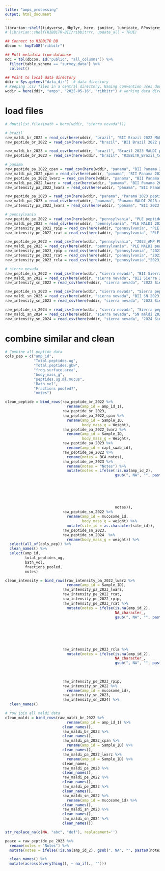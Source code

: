 ```yaml
---
title: "amps_processing"
output: html_document
---
```


```r
librarian::shelf(tidyverse, dbplyr, here, janitor, lubridate, RPostgres, stringr, DBI, parsedate, uuid, hms, rio, RIBBiTR-BII/ribbitrrr)
# librarian::shelf(RIBBiTR-BII/ribbitrrr, update_all = TRUE)

## Connect to RIBBiTR DB
dbcon <- hopToDB("ribbitr")

## Pull metadata from database
mdc = tbl(dbcon, Id("public", "all_columns")) %>%
  filter(table_schema == "survey_data") %>%
  collect()

## Point to local data directory
ddir = Sys.getenv("data_dir")  # data directory
# Keeping .csv files in a central directory. Naming convention uses download date to distinguish batches.
wddir = here(ddir, "amps", "2025-05-16", "ribbitr") # working data directory

```

# load files
```r
# dput(list.files(path = here(wddir, "sierra nevada")))

# brazil
raw_maldi_br_2022 = read_csv(here(wddir, "brazil", "BII Brazil 2022 MALDI peak list.csv"))
raw_peptide_br_2022 = read_csv(here(wddir, "brazil", "BII Brazil 2022 peptides.csv"))

raw_maldi_br_2023 = read_csv(here(wddir, "brazil", "Brazil 2023 MALDI peak list.csv"))
raw_peptide_br_2023 = read_csv(here(wddir, "brazil", "RIBBiTR_Brazil_totalpeptides2023_upload.csv"))

# panama
raw_peptide_pa_2022_cpan = read_csv(here(wddir, "panama", "BII Panama 2022 Cpan peptide quantity.csv"))
raw_maldi_pa_2022_cpan = read_csv(here(wddir, "panama", "BII Panama 2022 Cpan MALDI peak list.csv"))
raw_peptide_pa_2022_lwarz = read_csv(here(wddir, "panama", "BII Panama 2022 Lwarz peptide quantity.csv"))
raw_maldi_pa_2022_lwarz = read_csv(here(wddir, "panama", "BII Panama 2022 Lwarz MALDI peak list.csv"))
raw_intensity_pa_2022_lwarz = read_csv(here(wddir, "panama", "BII Panama 2022 Lwarz AMP intensity.csv"))

raw_peptide_pa_2023 = read_csv(here(wddir, "panama", "Panama 2023 peptide quantities.csv"))
raw_maldi_pa_2023 = read_csv(here(wddir, "panama", "Panama MALDI 2023.csv"))
raw_intensity_pa_2023_lwarz = read_csv(here(wddir, "panama", "BII 2023 Lwarz amps intensity.csv"))

# pennsylvania
raw_peptide_pe_2022 = read_csv(here(wddir, "pennsylvania", "PLE peptide quantity 2022 upload.csv"))
raw_maldi_pe_2022 = read_csv(here(wddir, "pennsylvania", "PLE MALDI 2022 230718.csv"))
raw_intensity_pe_2022_rpip = read_csv(here(wddir, "pennsylvania", "PLE 2022 R pipiens amp intensity.csv"))
raw_intensity_pe_2022_rcat = read_csv(here(wddir, "pennsylvania", "PLE 2022 R catesbeiana amp intensity.csv"))

raw_peptide_pe_2023 = read_csv(here(wddir, "pennsylvania", "2023_AMP PLE peptide quantity mBCA data.csv"))
raw_maldi_pe_2023 = read_csv(here(wddir, "pennsylvania", "PLE MALDI peak list 2023 species combined.csv"))
raw_intensity_pe_2023_rpip = read_csv(here(wddir, "pennsylvania", "2023_ PA R. pipiens amp ID intensity.csv"))
raw_intensity_pe_2023_rcat = read_csv(here(wddir, "pennsylvania", "2023_ PA R. catesbeiana amp ID intensity.csv"))
raw_intensity_pe_2023_rcla = read_csv(here(wddir, "pennsylvania","2023_ PA R. clamitans amp ID intensity.csv"))

# sierra nevada
raw_peptide_sn_2022 = read_csv(here(wddir, "sierra nevada", "BII Sierra 2022 peptides.csv"))
raw_maldi_sn_2022 = read_csv(here(wddir, "sierra nevada", "BII Sierra 2022 MALDI peak list.csv"))
raw_intensity_sn_2022 = read_csv(here(wddir, "sierra nevada", "2022 Sierra Nevada amps intensity.csv"))

raw_peptide_sn_2023 = read_csv(here(wddir, "sierra nevada", "Sierra peptide quantities 2023.csv"))
raw_maldi_sn_2023 = read_csv(here(wddir, "sierra nevada", "BII SN 2023 peak list.csv"))
raw_intensity_sn_2023 = read_csv(here(wddir, "sierra nevada", "2023 Sierra Nevada amp intensity.csv"))

raw_peptide_sn_2024 = read_csv(here(wddir, "sierra nevada", "Sierra peptide quantities 2024.csv"))
raw_maldi_sn_2024 = read_csv(here(wddir, "sierra nevada", "SN maldi 2024 MALDI.csv"))
raw_intensity_sn_2024 = read_csv(here(wddir, "sierra nevada", "2024 Sierra Nevada amp intensity.csv"))

```

# combine similar and clean
```r
# Combine all peptide data
cols_pep = c("amp_id",
             "Total.peptides.ug",
             "Total.peptides.gbw",
             "frog.surface.area",
             "body_mass_g",
             "peptides.ug.ml.mucus",
             "Bath vol",
             "Fractions pooled?",
             "notes")

clean_peptide = bind_rows(raw_peptide_br_2022 %>%
                            rename(amp_id = amp_id_1),
                          raw_peptide_br_2023,
                          raw_peptide_pa_2022_cpan %>%
                            rename(amp_id = Sample_ID,
                                   body_mass_g = Weight),
                          raw_peptide_pa_2022_lwarz %>%
                            rename(amp_id = Sample_ID,
                                   body_mass_g = Weight),
                          raw_peptide_pa_2023 %>%
                            rename(amp_id = capt_swab_id),
                          raw_peptide_pe_2022 %>%
                            rename(notes = BCA.notes),
                          raw_peptide_pe_2023 %>%
                            rename(notes = "Notes") %>%
                            mutate(notes = ifelse(!is.na(amp_id_2),
                                                  gsub(", NA", "", paste0(notes,
                                                                          ". Pooled fractions from: ",
                                                                          paste(amp_id,
                                                                                amp_id_2,
                                                                                amp_id_3,
                                                                                amp_id_4,
                                                                                sep = ", "))),
                                                  notes)),
                          raw_peptide_sn_2022 %>%
                            rename(amp_id = mucosome_id,
                                   body_mass_g = weight) %>%
                            mutate(site_id = as.character(site_id)),
                          raw_peptide_sn_2023,
                          raw_peptide_sn_2024  %>%
                            rename(body_mass_g = weight)) %>%
  select(all_of(cols_pep)) %>%
  clean_names() %>%
  select(amp_id,
         total_peptides_ug,
         bath_vol,
         fractions_pooled,
         notes)

clean_intensity = bind_rows(raw_intensity_pa_2022_lwarz %>%
                            rename(amp_id = Sample_ID),
                          raw_intensity_pa_2023_lwarz,
                          raw_intensity_pe_2022_rcat,
                          raw_intensity_pe_2022_rpip,
                          raw_intensity_pe_2023_rcat %>%
                            mutate(notes = ifelse(is.na(amp_id_2),
                                                  NA_character_,
                                                  gsub(", NA", "", paste0("Pooled fractions from: ",
                                                                          paste(amp_id,
                                                                                amp_id_2,
                                                                                amp_id_3,
                                                                                amp_id_4,
                                                                                amp_id_5,
                                                                                sep = ", "))))),
                          raw_intensity_pe_2023_rcla %>%
                            mutate(notes = ifelse(is.na(amp_id_2),
                                                  NA_character_,
                                                  gsub(", NA", "", paste0("Pooled fractions from: ",
                                                                          paste(amp_id,
                                                                                amp_id_2,
                                                                                sep = ", "))))),
                          raw_intensity_pe_2023_rpip,
                          raw_intensity_sn_2022 %>%
                            rename(amp_id = mucosome_id),
                          raw_intensity_sn_2023,
                          raw_intensity_sn_2024) %>%
  clean_names()

# row join all maldi data
clean_maldi = bind_rows(raw_maldi_br_2022 %>%
                            rename(amp_id = amp_id_1) %>%
                          clean_names(),
                          raw_maldi_br_2023 %>%
                          clean_names(),
                          raw_maldi_pa_2022_cpan %>%
                            rename(amp_id = Sample_ID) %>%
                          clean_names(),
                          raw_maldi_pa_2022_lwarz %>%
                            rename(amp_id = Sample_ID) %>%
                          clean_names,
                          raw_maldi_pa_2023 %>%
                          clean_names(),
                          raw_maldi_pe_2022 %>%
                          clean_names(),
                          raw_maldi_pe_2023 %>%
                          clean_names(),
                          raw_maldi_sn_2022 %>%
                            rename(amp_id = mucosome_id) %>%
                          clean_names(),
                          raw_maldi_sn_2023 %>%
                          clean_names(),
                          raw_maldi_sn_2024 %>%
                          clean_names())

str_replace_na(c(NA, "abc", "def"), replacement='')

peace = raw_peptide_pe_2023 %>%
  rename(notes = "Notes") %>%
  mutate(notes = ifelse(!is.na(amp_id_2), gsub(", NA", "", paste0(notes,"Pooled fractions from: ", paste(amp_id, amp_id_2, amp_id_3, amp_id_4, sep = ", "))), notes))

  clean_names() %>%
  mutate(across(everything(), ~ na_if(., "")))


```